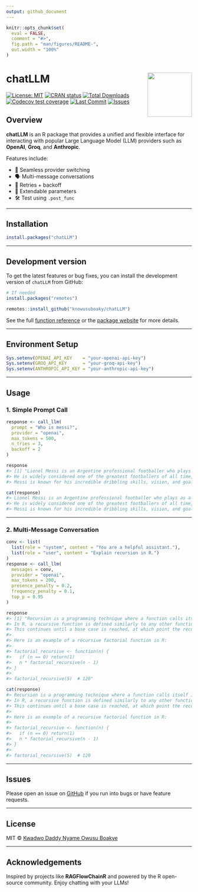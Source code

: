 ---
output: github_document
---

<!-- README.md is generated from README.Rmd. Please edit that file -->

```{r setup, include = FALSE}
knitr::opts_chunk$set(
  eval = FALSE,
  comment = "#>",
  fig.path = "man/figures/README-",
  out.width = "100%"
)
```

# chatLLM <a href="https://cran.r-project.org/package=chatLLM"><img src="man/figures/chatlogo.png" align="right" height="120" /></a>

<!-- badges: start -->
[![License: MIT](https://img.shields.io/badge/License-MIT-blue.svg)](https://opensource.org/licenses/MIT)
[![CRAN status](https://www.r-pkg.org/badges/version/chatLLM)](https://cran.r-project.org/package=chatLLM)
[![Total Downloads](https://cranlogs.r-pkg.org/badges/grand-total/chatLLM?color=orange)](https://cranlogs.r-pkg.org/badges/grand-total/chatLLM)
[![Codecov test coverage](https://codecov.io/gh/knowusuboaky/chatLLM/branch/main/graph/badge.svg)](https://app.codecov.io/gh/knowusuboaky/chatLLM?branch=main)
[![Last Commit](https://img.shields.io/github/last-commit/knowusuboaky/chatLLM.svg)](https://github.com/knowusuboaky/chatLLM/commits/main)
[![Issues](https://img.shields.io/github/issues/knowusuboaky/chatLLM.svg)](https://github.com/knowusuboaky/chatLLM/issues)
<!-- badges: end -->

## Overview

**chatLLM** is an R package that provides a unified and flexible interface for interacting with popular Large Language Model (LLM) providers such as **OpenAI**, **Groq**, and **Anthropic**.

Features include:

- 🔁 Seamless provider switching
- 🗣 Multi-message conversations
- 🔄 Retries + backoff
- 🔌 Extendable parameters
- 🛠 Test using `.post_func`

---

## Installation

```r
install.packages("chatLLM")
```

---

## Development version

To get the latest features or bug fixes, you can install the development version of `chatLLM` from GitHub:

```r
# If needed
install.packages("remotes")

remotes::install_github("knowusuboaky/chatLLM")
```

See the full [function reference](https://knowusuboaky.github.io/chatLLM/reference) or the [package website](https://knowusuboaky.github.io/chatLLM/) for more details.

---

## Environment Setup

```r
Sys.setenv(OPENAI_API_KEY    = "your-openai-api-key")
Sys.setenv(GROQ_API_KEY      = "your-groq-api-key")
Sys.setenv(ANTHROPIC_API_KEY = "your-anthropic-api-key")
```

---

## Usage

### 1. Simple Prompt Call

```r
response <- call_llm(
  prompt = "Who is messi?",
  provider = "openai",
  max_tokens = 500,
  n_tries = 3,
  backoff = 2
)
```

```r
response
#> [1] "Lionel Messi is an Argentine professional footballer who plays as a forward for Paris Saint-Germain and the Argentina national team.
#> He is widely considered one of the greatest footballers of all time, having won numerous awards and accolades throughout his career.
#> Messi is known for his incredible dribbling skills, vision, and goal-scoring ability."

cat(response)
#> Lionel Messi is an Argentine professional footballer who plays as a forward for Paris Saint-Germain and the Argentina national team.
#> He is widely considered one of the greatest footballers of all time, having won numerous awards and accolades throughout his career.
#> Messi is known for his incredible dribbling skills, vision, and goal-scoring ability.
```

---

### 2. Multi-Message Conversation

```r
conv <- list(
  list(role = "system", content = "You are a helpful assistant."),
  list(role = "user", content = "Explain recursion in R.")
)
response <- call_llm(
  messages = conv,
  provider = "openai",
  max_tokens = 200,
  presence_penalty = 0.2,
  frequency_penalty = 0.1,
  top_p = 0.95
)
```

```r
response
#> [1] "Recursion is a programming technique where a function calls itself in order to solve a problem.
#> In R, a recursive function is defined similarly to any other function, but within the function body, there is a call to the same function.
#> This continues until a base case is reached, at which point the recursion unwinds and results are returned.
#>
#> Here is an example of a recursive factorial function in R:
#>
#> factorial_recursive <- function(n) {
#>   if (n == 0) return(1)
#>   n * factorial_recursive(n - 1)
#> }
#>
#> factorial_recursive(5)  # 120"

cat(response)
#> Recursion is a programming technique where a function calls itself in order to solve a problem.
#> In R, a recursive function is defined similarly to any other function, but within the function body, there is a call to the same function.
#> This continues until a base case is reached, at which point the recursion unwinds and results are returned.
#>
#> Here is an example of a recursive factorial function in R:
#>
#> factorial_recursive <- function(n) {
#>   if (n == 0) return(1)
#>   n * factorial_recursive(n - 1)
#> }
#>
#> factorial_recursive(5)  # 120
```

---

## Issues

Please open an issue on [GitHub](https://github.com/knowusuboaky/chatLLM/issues) if you run into bugs or have feature requests.

---

## License

MIT © [Kwadwo Daddy Nyame Owusu Boakye](mailto:kwadwo.owusuboakye@outlook.com)

---

## Acknowledgements

Inspired by projects like **RAGFlowChainR** and powered by the R open-source community. Enjoy chatting with your LLMs!
